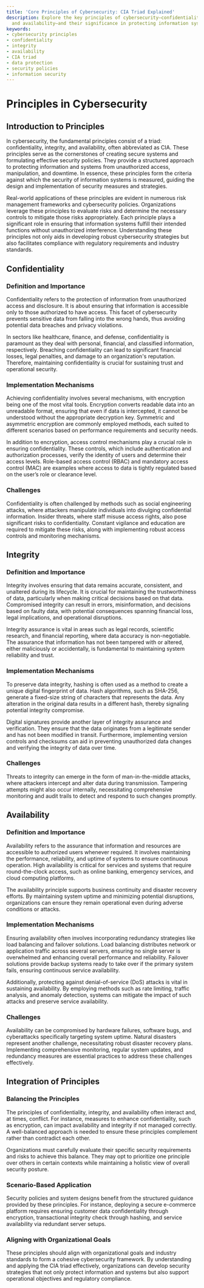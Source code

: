 ```yaml
---
title: 'Core Principles of Cybersecurity: CIA Triad Explained'
description: Explore the key principles of cybersecurity—confidentiality, integrity,
  and availability—and their significance in protecting information systems.
keywords:
- cybersecurity principles
- confidentiality
- integrity
- availability
- CIA triad
- data protection
- security policies
- information security
---
```


# Principles in Cybersecurity

## Introduction to Principles

In cybersecurity, the fundamental principles consist of a triad: confidentiality, integrity, and availability, often abbreviated as CIA. These principles serve as the cornerstones of creating secure systems and formulating effective security policies. They provide a structured approach to protecting information and systems from unauthorized access, manipulation, and downtime. In essence, these principles form the criteria against which the security of information systems is measured, guiding the design and implementation of security measures and strategies.

Real-world applications of these principles are evident in numerous risk management frameworks and cybersecurity policies. Organizations leverage these principles to evaluate risks and determine the necessary controls to mitigate those risks appropriately. Each principle plays a significant role in ensuring that information systems fulfill their intended functions without unauthorized interference. Understanding these principles not only aids in developing robust cybersecurity strategies but also facilitates compliance with regulatory requirements and industry standards.

## Confidentiality

### Definition and Importance

Confidentiality refers to the protection of information from unauthorized access and disclosure. It is about ensuring that information is accessible only to those authorized to have access. This facet of cybersecurity prevents sensitive data from falling into the wrong hands, thus avoiding potential data breaches and privacy violations. 

In sectors like healthcare, finance, and defense, confidentiality is paramount as they deal with personal, financial, and classified information, respectively. Breaching confidentiality can lead to significant financial losses, legal penalties, and damage to an organization's reputation. Therefore, maintaining confidentiality is crucial for sustaining trust and operational security.

### Implementation Mechanisms

Achieving confidentiality involves several mechanisms, with encryption being one of the most vital tools. Encryption converts readable data into an unreadable format, ensuring that even if data is intercepted, it cannot be understood without the appropriate decryption key. Symmetric and asymmetric encryption are commonly employed methods, each suited to different scenarios based on performance requirements and security needs.

In addition to encryption, access control mechanisms play a crucial role in ensuring confidentiality. These controls, which include authentication and authorization processes, verify the identity of users and determine their access levels. Role-based access control (RBAC) and mandatory access control (MAC) are examples where access to data is tightly regulated based on the user’s role or clearance level.

### Challenges

Confidentiality is often challenged by methods such as social engineering attacks, where attackers manipulate individuals into divulging confidential information. Insider threats, where staff misuse access rights, also pose significant risks to confidentiality. Constant vigilance and education are required to mitigate these risks, along with implementing robust access controls and monitoring mechanisms.

## Integrity

### Definition and Importance

Integrity involves ensuring that data remains accurate, consistent, and unaltered during its lifecycle. It is crucial for maintaining the trustworthiness of data, particularly when making critical decisions based on that data. Compromised integrity can result in errors, misinformation, and decisions based on faulty data, with potential consequences spanning financial loss, legal implications, and operational disruptions.

Integrity assurance is vital in areas such as legal records, scientific research, and financial reporting, where data accuracy is non-negotiable. The assurance that information has not been tampered with or altered, either maliciously or accidentally, is fundamental to maintaining system reliability and trust.

### Implementation Mechanisms

To preserve data integrity, hashing is often used as a method to create a unique digital fingerprint of data. Hash algorithms, such as SHA-256, generate a fixed-size string of characters that represents the data. Any alteration in the original data results in a different hash, thereby signaling potential integrity compromise.

Digital signatures provide another layer of integrity assurance and verification. They ensure that the data originates from a legitimate sender and has not been modified in transit. Furthermore, implementing version controls and checksums can aid in preventing unauthorized data changes and verifying the integrity of data over time.

### Challenges

Threats to integrity can emerge in the form of man-in-the-middle attacks, where attackers intercept and alter data during transmission. Tampering attempts might also occur internally, necessitating comprehensive monitoring and audit trails to detect and respond to such changes promptly.

## Availability

### Definition and Importance

Availability refers to the assurance that information and resources are accessible to authorized users whenever required. It involves maintaining the performance, reliability, and uptime of systems to ensure continuous operation. High availability is critical for services and systems that require round-the-clock access, such as online banking, emergency services, and cloud computing platforms.

The availability principle supports business continuity and disaster recovery efforts. By maintaining system uptime and minimizing potential disruptions, organizations can ensure they remain operational even during adverse conditions or attacks.

### Implementation Mechanisms

Ensuring availability often involves incorporating redundancy strategies like load balancing and failover solutions. Load balancing distributes network or application traffic across several servers, ensuring no single server is overwhelmed and enhancing overall performance and reliability. Failover solutions provide backup systems ready to take over if the primary system fails, ensuring continuous service availability.

Additionally, protecting against denial-of-service (DoS) attacks is vital in sustaining availability. By employing methods such as rate limiting, traffic analysis, and anomaly detection, systems can mitigate the impact of such attacks and preserve service availability.

### Challenges

Availability can be compromised by hardware failures, software bugs, and cyberattacks specifically targeting system uptime. Natural disasters represent another challenge, necessitating robust disaster recovery plans. Implementing comprehensive monitoring, regular system updates, and redundancy measures are essential practices to address these challenges effectively.

## Integration of Principles

### Balancing the Principles

The principles of confidentiality, integrity, and availability often interact and, at times, conflict. For instance, measures to enhance confidentiality, such as encryption, can impact availability and integrity if not managed correctly. A well-balanced approach is needed to ensure these principles complement rather than contradict each other.

Organizations must carefully evaluate their specific security requirements and risks to achieve this balance. They may opt to prioritize one principle over others in certain contexts while maintaining a holistic view of overall security posture.

### Scenario-Based Application

Security policies and system designs benefit from the structured guidance provided by these principles. For instance, deploying a secure e-commerce platform requires ensuring customer data confidentiality through encryption, transactional integrity check through hashing, and service availability via redundant server setups.

### Aligning with Organizational Goals

These principles should align with organizational goals and industry standards to form a cohesive cybersecurity framework. By understanding and applying the CIA triad effectively, organizations can develop security strategies that not only protect information and systems but also support operational objectives and regulatory compliance.